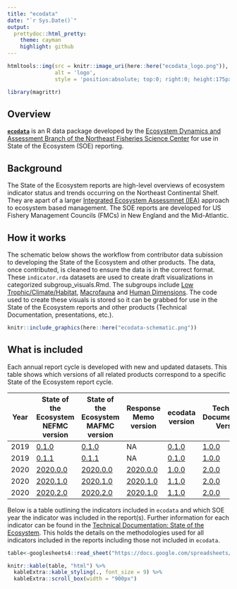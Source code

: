 ```yaml
---
title: "ecodata"
date: "`r Sys.Date()`"
output:
  prettydoc::html_pretty:
    theme: cayman
    highlight: github
---
```



```r
htmltools::img(src = knitr::image_uri(here::here("ecodata_logo.png")), 
               alt = 'logo', 
               style = 'position:absolute; top:0; right:0; height:175px; padding-right:20px;')

library(magrittr)
```


## Overview

[**`ecodata`**](https://github.com/NOAA-EDAB/ecodata) is an R data package developed by the [Ecosystem Dynamics and Assessment Branch of the Northeast Fisheries Science Center](https://www.fisheries.noaa.gov/new-england-mid-atlantic/ecosystems/northeast-ecosystem-dynamics-and-assessment-our-research) for use in State of the Ecosystem (SOE) reporting.

## Background

The State of the Ecosystem reports are high-level overviews of ecosystem indicator status and trends occurring on the Northeast Continental Shelf. They are apart of a larger [Integrated Ecosystem Assessmnet (IEA)](https://www.integratedecosystemassessment.noaa.gov/regions/northeast) approach to ecosystem based management.  The SOE reports are developed for US Fishery Management Councils (FMCs) in New England and the Mid-Atlantic. 

## How it works

The schematic below shows the workflow from contributor data subission to developing the State of the Ecosystem and other products. The data, once contributed, is cleaned to ensure the data is in the correct format. These `indicator.rda` datasets are used to create draft visualizations in categorized subgroup_visuals.Rmd. The subgroups include [Low Trophic/Climate/Habitat](https://noaa-edab.github.io/ecodata/LTL), [Macrofauna](https://noaa-edab.github.io/ecodata/macrofauna) and [Human Dimensions](https://noaa-edab.github.io/ecodata/human_dimensions). The code used to create these visuals is stored so it can be grabbed for use in the State of the Ecosystem reports and other products (Technical Documentation, presentations, etc.).  

```r
knitr::include_graphics(here::here("ecodata-schematic.png"))
```


## What is included 

Each annual report cycle is developed with new and updated datasets. This table shows which versions of all related products correspond to a specific State of the Ecosystem report cycle. 


| Year | State of the Ecosystem NEFMC version  | State of the Ecosystem MAFMC version | Response Memo version | ecodata version | Technical Documentation Version |
|------|-------------------------|-------------------------|----------------|-----------------|--------------------|
| 2019 | [0.1.0](https://github.com/NOAA-EDAB/SOE-NEFMC/tree/v0.1.0) | [0.1.0](https://github.com/NOAA-EDAB/SOE-MAFMC/releases/tag/v0.1.0) | NA | [0.1.0](https://github.com/NOAA-EDAB/ecodata/tree/0.1.0) | [1.0.0](https://github.com/NOAA-EDAB/tech-doc/tree/v1.0.0)  |
| 2019 | [0.1.1](https://github.com/NOAA-EDAB/SOE-NEFMC/tree/v0.1.1) | [0.1.1](https://github.com/NOAA-EDAB/SOE-MAFMC/releases/tag/v0.1.1) | NA| [0.1.0](https://github.com/NOAA-EDAB/ecodata/tree/0.1.0) | [1.0.0](https://github.com/NOAA-EDAB/tech-doc/tree/v1.0.0)  |
| 2020 | [2020.0.0](https://github.com/NOAA-EDAB/SOE-NEFMC/releases/tag/2020.0.0) | [2020.0.0](https://github.com/NOAA-EDAB/SOE-MAFMC/releases/tag/2020.0.0) | [2020.0.0](https://github.com/NOAA-EDAB/memos/releases/tag/2020.1.0) | [1.0.0](https://github.com/NOAA-EDAB/ecodata/releases/tag/1.0.0) | [2.0.0](https://github.com/NOAA-EDAB/tech-doc/tree/2.0.0)
| 2020 |  [2020.1.0](https://github.com/NOAA-EDAB/SOE-NEFMC/releases/tag/2020.1.0) | [2020.1.0](https://github.com/NOAA-EDAB/SOE-MAFMC/releases/tag/2020.1.0) | [2020.1.0](https://github.com/NOAA-EDAB/memos/releases/tag/2020.1.0) | [1.1.0](https://github.com/NOAA-EDAB/ecodata/releases/tag/1.1.0) | [2.0.0](https://github.com/NOAA-EDAB/tech-doc/tree/2.0.0)
| 2020 |  [2020.2.0](https://github.com/NOAA-EDAB/SOE-NEFMC/releases/tag/2020.2.0) | [2020.2.0](https://github.com/NOAA-EDAB/SOE-MAFMC/releases/tag/2020.1.0) | [2020.1.0](https://github.com/NOAA-EDAB/memos/releases/tag/2020.1.0) | [1.1.0](https://github.com/NOAA-EDAB/ecodata/releases/tag/1.1.0) | [2.0.0](https://github.com/NOAA-EDAB/tech-doc/tree/2.0.0) |


Below is a table outlining the indicators included in `ecodata` and which SOE year the indicator was included in the report(s). Further information for each indicator can be found in the [Technical Documentation: State of the Ecosystem](https://noaa-edab.github.io/tech-doc/). This holds the details on the methodologies used for all indicators included in the reports including those not included in `ecodata`.  

```r
table<-googlesheets4::read_sheet("https://docs.google.com/spreadsheets/d/1B10TeAs50giBoCgiRdZtzDr5fm3TAZyqexRJ_yrPWR0/edit#gid=0")

knitr::kable(table, "html") %>% 
  kableExtra::kable_styling(., font_size = 9) %>% 
  kableExtra::scroll_box(width = "900px")
```


